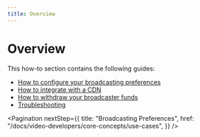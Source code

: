 ```yaml
---
title: Overview
---
```


# Overview

This how-to section contains the following guides:

- [How to configure your broadcasting preferences](docs/video-developers/how-to-guides/broadcasting-preferences)
- [How to integrate with a CDN](/docs/video-developers/how-to-guides/cdn-integration)
- [How to withdraw your broadcaster funds](/docs/video-developers/how-to-guides/withdrawing-broadcaster-funds)
- [Troubleshooting](/docs/video-developers/how-to-guides/troubleshooting)

<Pagination
  nextStep={{
    title: "Broadcasting Preferences",
    href: "/docs/video-developers/core-concepts/use-cases",
  }}
/>
